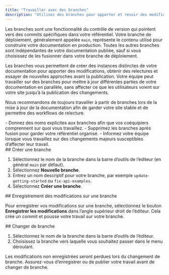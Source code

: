 ```yaml
---
title: "Travailler avec des branches"
description: "Utilisez des branches pour apporter et revoir des modifications sans affecter votre documentation en production"
---
```


Les branches sont une fonctionnalité du contrôle de version qui pointent vers des commits spécifiques dans votre référentiel. Votre branche de déploiement, généralement appelée `main`, représente le contenu utilisé pour construire votre documentation en production. Toutes les autres branches sont indépendantes de votre documentation publiée, sauf si vous choisissez de les fusionner dans votre branche de déploiement.

Les branches vous permettent de créer des instances distinctes de votre documentation pour apporter des modifications, obtenir des relectures et essayer de nouvelles approches avant la publication. Votre équipe peut travailler sur des branches pour mettre à jour différentes parties de votre documentation en parallèle, sans affecter ce que les utilisateurs voient sur votre site jusqu’à la publication des changements.

Nous recommandons de toujours travailler à partir de branches lors de la mise à jour de la documentation afin de garder votre site stable et de permettre des workflows de relecture.

<Tip>
  - Donnez des noms explicites aux branches afin que vos coéquipiers comprennent sur quoi vous travaillez.
  - Supprimez les branches après fusion pour garder votre référentiel organisé.
  - Informez votre équipe lorsque vous travaillez sur des changements majeurs susceptibles d’affecter leur travail.
</Tip>

<div id="creating-a-branch">
  ## Créer une branche
</div>

1. Sélectionnez le nom de la branche dans la barre d’outils de l’éditeur (en général `main` par défaut).
2. Sélectionnez **Nouvelle branche**.
3. Entrez un nom descriptif pour votre branche, par exemple `update-getting-started` ou `fix-api-examples`.
4. Sélectionnez **Créer une branche**.

<div id="saving-changes-on-a-branch">
  ## Enregistrement des modifications sur une branche
</div>

Pour enregistrer vos modifications sur une branche, sélectionnez le bouton **Enregistrer les modifications** dans l’angle supérieur droit de l’éditeur. Cela crée un commit et pousse votre travail sur votre branche.

<div id="switching-branches">
  ## Changer de branche
</div>

1. Sélectionnez le nom de la branche dans la barre d’outils de l’éditeur.
2. Choisissez la branche vers laquelle vous souhaitez passer dans le menu déroulant.

<Tip>
  Les modifications non enregistrées seront perdues lors du changement de branche. Assurez-vous d’enregistrer ou de publier votre travail avant de changer de branche.
</Tip>